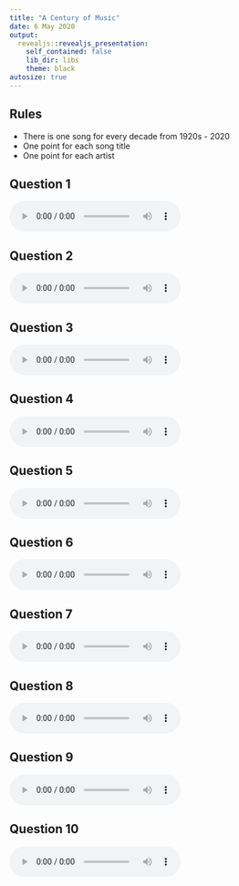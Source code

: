 ```yaml
---
title: "A Century of Music"
date: 6 May 2020
output:
  revealjs::revealjs_presentation:
    self_contained: false
    lib_dir: libs
    theme: black
autosize: true
---
```


## Rules

- There is one song for every decade from 1920s - 2020
- One point for each song title
- One point for each artist


## Question 1
<audio controls><source src="1920s.mp3" type="audio/mp3"></audio>

## Question 2
<audio controls><source src="1930s.mp3" type="audio/mp3"></audio>

## Question 3
<audio controls><source src="1940s.mp3" type="audio/mp3"></audio>

## Question 4
<audio controls><source src="1950s.mp3" type="audio/mp3"></audio>

## Question 5
<audio controls><source src="1960s.mp3" type="audio/mp3"></audio>

## Question 6
<audio controls><source src="1970s.mp3" type="audio/mp3"></audio>

## Question 7
<audio controls><source src="1980s.mp3" type="audio/mp3"></audio>

## Question 8
<audio controls><source src="1990s.mp3" type="audio/mp3"></audio>

## Question 9
<audio controls><source src="2000s.mp3" type="audio/mp3"></audio>

## Question 10
<audio controls><source src="2010s.mp3" type="audio/mp3"></audio>


